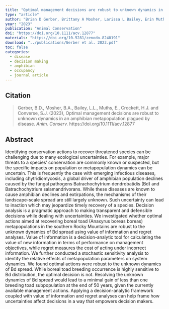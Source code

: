 ```yaml
---
title: "Optimal management decisions are robust to unknown dynamics in an amphibian metapopulation plagued by disease"
type: "article"
author: "Brian D Gerber, Brittany A Mosher, Larissa L Bailey, Erin Muths, Harry J Crockett, Sarah J Converse"
year: "2023"
publication: "Animal Conservation"
doi: "https://doi.org/10.1111/acv.12877"
materials: "https://doi.org/10.5281/zenodo.8240191"
download: "../publications/Gerber et al. 2023.pdf"
toc: false
categories:
  - disease
  - decision making
  - amphibian
  - occupancy
  - journal article
---
```


## Citation 

> Gerber, B.D., Mosher, B.A., Bailey, L.L., Muths, E., Crockett, H.J. and Converse, S.J. (2023), Optimal management decisions are robust to unknown dynamics in an amphibian metapopulation plagued by disease. *Anim. Conserv.* https://doi.org/10.1111/acv.12877

## Abstract

Identifying conservation actions to recover threatened species can be challenging due to many ecological uncertainties. For example, major threats to a species' conservation are commonly known or suspected, but the specific impacts on population or metapopulation dynamics can be uncertain. This is frequently the case with emerging infectious diseases, including chytridiomycosis, a global driver of amphibian population declines caused by the fungal pathogens Batrachochytrium dendrobatidis (Bd) and Batrachochytrium salamandrivorans. While these diseases are known to cause amphibian declines and extirpations, the mechanisms of their landscape-scale spread are still largely unknown. Such uncertainty can lead to inaction which may jeopardize timely recovery of a species. Decision analysis is a pragmatic approach to making transparent and defensible decisions while dealing with uncertainties. We investigated whether optimal actions aimed at recovering boreal toad (Anaxyrus boreas boreas) metapopulations in the southern Rocky Mountains are robust to the unknown dynamics of Bd spread using value of information and regret analyses. Value of information is a decision-analytic tool for calculating the value of new information in terms of performance on management objectives, while regret measures the cost of acting under incorrect information. We further conducted a stochastic sensitivity analysis to identify the relative effects of metapopulation parameters on system dynamics. We found optimal actions were robust to the unknown dynamics of Bd spread. While boreal toad breeding occurrence is highly sensitive to Bd distribution, the optimal decision is not. Resolving the unknown dynamics of Bd spread would lead to a minimal gain of less than one breeding toad subpopulation at the end of 50 years, given the currently available management actions. Applying a decision-analytic framework coupled with value of information and regret analyses can help frame how uncertainties affect decisions in a way that empowers decision makers.